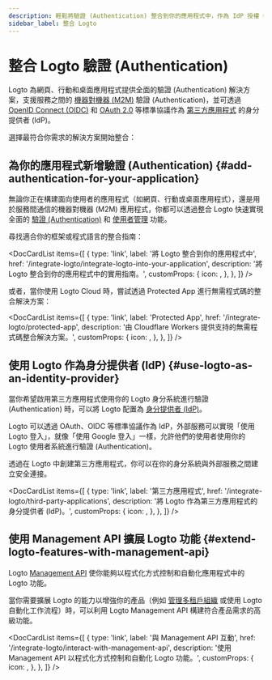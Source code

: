 ```yaml
---
description: 輕鬆將驗證 (Authentication) 整合到你的應用程式中，作為 IdP 授權 OAuth 應用程式，並利用驗證 (Authentication) API，全部使用聯合身分。
sidebar_label: 整合 Logto
---
```



# 整合 Logto 驗證 (Authentication)

Logto 為網頁、行動和桌面應用程式提供全面的驗證 (Authentication) 解決方案，支援服務之間的 [機器對機器 (M2M)](/quick-starts/m2m) 驗證 (Authentication)，並可透過 [OpenID Connect (OIDC)](https://auth.wiki/openid-connect) 和 [OAuth 2.0](https://auth.wiki/oauth-2.0) 等標準協議作為 [第三方應用程式](/integrate-logto/third-party-applications) 的身分提供者 (IdP)。

選擇最符合你需求的解決方案開始整合：

## 為你的應用程式新增驗證 (Authentication) \{#add-authentication-for-your-application}

無論你正在構建面向使用者的應用程式（如網頁、行動或桌面應用程式），還是用於服務間通信的機器對機器 (M2M) 應用程式，你都可以透過整合 Logto 快速實現全面的 [驗證 (Authentication)](/end-user-flows) 和 [使用者管理](/user-management) 功能。

尋找適合你的框架或程式語言的整合指南：

<DocCardList
  items={[
    {
      type: 'link',
      label: '將 Logto 整合到你的應用程式中',
      href: '/integrate-logto/integrate-logto-into-your-application',
      description: '將 Logto 整合到你的應用程式中的實用指南。',
      customProps: {
        icon: <GuidesIcon />,
      },
    },
  ]}
/>

或者，當你使用 Logto Cloud 時，嘗試透過 Protected App 進行無需程式碼的整合解決方案：

<DocCardList
  items={[
    {
      type: 'link',
      label: 'Protected App',
      href: '/integrate-logto/protected-app',
      description: '由 Cloudflare Workers 提供支持的無需程式碼整合解決方案。',
      customProps: {
        icon: <ProtectedAppIcon />,
      },
    },
  ]}
/>

## 使用 Logto 作為身分提供者 (IdP) \{#use-logto-as-an-identity-provider}

當你希望啟用第三方應用程式使用你的 Logto 身分系統進行驗證 (Authentication) 時，可以將 Logto 配置為 [身分提供者 (IdP)](https://auth.wiki/identity-provider)。

Logto 可以透過 OAuth、OIDC 等標準協議作為 IdP，外部服務可以實現「使用 Logto 登入」，就像「使用 Google 登入」一樣，允許他們的使用者使用你的 Logto 使用者系統進行驗證 (Authentication)。

透過在 Logto 中創建第三方應用程式，你可以在你的身分系統與外部服務之間建立安全連接。

<DocCardList
  items={[
    {
      type: 'link',
      label: '第三方應用程式',
      href: '/integrate-logto/third-party-applications',
      description: '將 Logto 作為第三方應用程式的身分提供者 (IdP)。',
      customProps: {
        icon: <IntegrateIcon width={20} height={20} />,
      },
    },
  ]}
/>

## 使用 Management API 擴展 Logto 功能 \{#extend-logto-features-with-management-api}

Logto [Management API](https://openapi.logto.io/) 使你能夠以程式化方式控制和自動化應用程式中的 Logto 功能。

當你需要擴展 Logto 的能力以增強你的產品（例如 [管理多租戶組織](/organizations) 或使用 Logto 自動化工作流程）時，可以利用 Logto Management API 構建符合產品需求的高級功能。

<DocCardList
  items={[
    {
      type: 'link',
      label: '與 Management API 互動',
      href: '/integrate-logto/interact-with-management-api',
      description: '使用 Management API 以程式化方式控制和自動化 Logto 功能。',
      customProps: {
        icon: <CloudConnectionIcon />,
      },
    },
  ]}
/>
